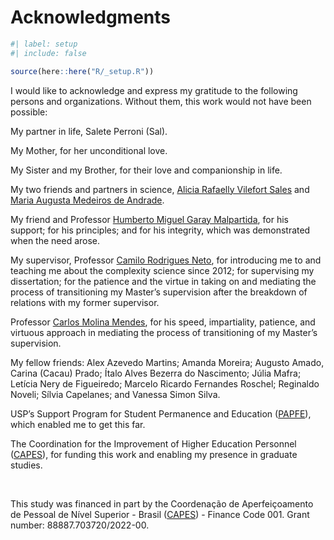 <!-- %:::% .common h1 begin %:::% -->
# Acknowledgments {.unnumbered}
<!-- %:::% .common h1 end %:::% -->

```r
#| label: setup
#| include: false

source(here::here("R/_setup.R"))
```

<!-- %:::% acknowledgments body begin %:::% -->
I would like to acknowledge and express my gratitude to the following persons and organizations. Without them, this work would not have been possible:

```{=latex}
\smallskip
```

My partner in life, Salete Perroni (Sal).

My Mother, for her unconditional love.

My Sister and my Brother, for their love and companionship in life.

My two friends and partners in science, [Alicia Rafaelly Vilefort Sales](https://orcid.org/0000-0003-0004-4487) and [Maria Augusta Medeiros de Andrade](https://orcid.org/0000-0002-9283-9967).

My friend and Professor [Humberto Miguel Garay Malpartida](https://orcid.org/0000-0002-1164-2055), for his support; for his principles; and for his integrity, which was demonstrated when the need arose.

My supervisor, Professor [Camilo Rodrigues Neto](https://orcid.org/0000-0001-6783-6695), for introducing me to and teaching me about the complexity science since 2012; for supervising my dissertation; for the patience and the virtue in taking on and mediating the process of transitioning my Master's supervision after the breakdown of relations with my former supervisor.

Professor [Carlos Molina Mendes](https://orcid.org/0000-0003-2916-4415), for his speed, impartiality, patience, and virtuous approach in mediating the process of transitioning of my Master's supervision.

My fellow friends: Alex Azevedo Martins; Amanda Moreira; Augusto Amado, Carina (Cacau) Prado; Ítalo Alves Bezerra do Nascimento; Júlia Mafra; Letícia Nery de Figueiredo; Marcelo Ricardo Fernandes Roschel; Reginaldo Noveli; Sílvia Capelanes; and Vanessa Simon Silva.

USP's Support Program for Student Permanence and Education ([PAPFE](https://prip.usp.br/apoio-estudantil/)), which enabled me to get this far.

The Coordination for the Improvement of Higher Education Personnel ([CAPES](https://www.gov.br/capes/)), for funding this work and enabling my presence in graduate studies.

::: {.content-visible when-format="html"}
<br>
:::

```{=latex}
\smallskip
\begingroup
\renewcommand{\baselinestretch}{1}
```

\noindent This study was financed in part by the Coordenação de Aperfeiçoamento de Pessoal de Nível Superior - Brasil ([CAPES](https://www.gov.br/capes/)) - Finance Code 001. Grant number: 88887.703720/2022-00.

```{=latex}
\endgroup
```
<!-- %:::% acknowledgments body end %:::% -->
